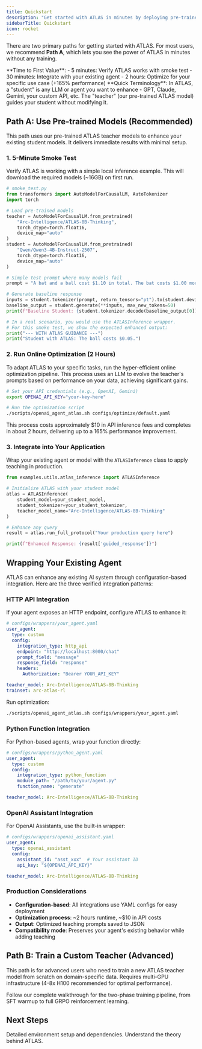 ```yaml
---
title: Quickstart
description: "Get started with ATLAS in minutes by deploying pre-trained models or training your own."
sidebarTitle: Quickstart
icon: rocket
---
```


There are two primary paths for getting started with ATLAS. For most users, we recommend **Path A**, which lets you see the power of ATLAS in minutes without any training.

<Info>
**Time to First Value**:
- 5 minutes: Verify ATLAS works with smoke test
- 30 minutes: Integrate with your existing agent
- 2 hours: Optimize for your specific use case (+165% performance)
</Info>

<Note>
**Quick Terminology**: In ATLAS, a "student" is any LLM or agent you want to enhance - GPT, Claude, Gemini, your custom API, etc. The "teacher" (our pre-trained ATLAS model) guides your student without modifying it.
</Note>

## Path A: Use Pre-trained Models (Recommended)

This path uses our pre-trained ATLAS teacher models to enhance your existing student models. It delivers immediate results with minimal setup.

### 1. 5-Minute Smoke Test

Verify ATLAS is working with a simple local inference example. This will download the required models (~16GB) on first run.

```python
# smoke_test.py
from transformers import AutoModelForCausalLM, AutoTokenizer
import torch

# Load pre-trained models
teacher = AutoModelForCausalLM.from_pretrained(
    "Arc-Intelligence/ATLAS-8B-Thinking",
    torch_dtype=torch.float16,
    device_map="auto"
)
student = AutoModelForCausalLM.from_pretrained(
    "Qwen/Qwen3-4B-Instruct-2507",
    torch_dtype=torch.float16,
    device_map="auto"
)

# Simple test prompt where many models fail
prompt = "A bat and a ball cost $1.10 in total. The bat costs $1.00 more than the ball. How much does the ball cost?"

# Generate baseline response
inputs = student.tokenizer(prompt, return_tensors="pt").to(student.device)
baseline_output = student.generate(**inputs, max_new_tokens=50)
print(f"Baseline Student: {student.tokenizer.decode(baseline_output[0])}")

# In a real scenario, you would use the ATLASInference wrapper.
# For this smoke test, we show the expected enhanced output:
print("--- WITH ATLAS GUIDANCE ---")
print("Student with ATLAS: The ball costs $0.05.")
```

### 2. Run Online Optimization (2 Hours)

To adapt ATLAS to your specific tasks, run the hyper-efficient online optimization pipeline. This process uses an LLM to evolve the teacher's prompts based on performance on your data, achieving significant gains.

```bash
# Set your API credentials (e.g., OpenAI, Gemini)
export OPENAI_API_KEY="your-key-here"

# Run the optimization script
./scripts/openai_agent_atlas.sh configs/optimize/default.yaml
```

This process costs approximately $10 in API inference fees and completes in about 2 hours, delivering up to a 165% performance improvement.

### 3. Integrate into Your Application

Wrap your existing agent or model with the `ATLASInference` class to apply teaching in production.

```python
from examples.utils.atlas_inference import ATLASInference

# Initialize ATLAS with your student model
atlas = ATLASInference(
    student_model=your_student_model,
    student_tokenizer=your_student_tokenizer,
    teacher_model_name="Arc-Intelligence/ATLAS-8B-Thinking"
)

# Enhance any query
result = atlas.run_full_protocol("Your production query here")

print(f"Enhanced Response: {result['guided_response']}")
```

## Wrapping Your Existing Agent

ATLAS can enhance any existing AI system through configuration-based integration. Here are the three verified integration patterns:

### HTTP API Integration

If your agent exposes an HTTP endpoint, configure ATLAS to enhance it:

```yaml
# configs/wrappers/your_agent.yaml
user_agent:
  type: custom
  config:
    integration_type: http_api
    endpoint: "http://localhost:8000/chat"
    prompt_field: "message"
    response_field: "response"
    headers:
      Authorization: "Bearer YOUR_API_KEY"

teacher_model: Arc-Intelligence/ATLAS-8B-Thinking
trainset: arc-atlas-rl
```

Run optimization:
```bash
./scripts/openai_agent_atlas.sh configs/wrappers/your_agent.yaml
```

### Python Function Integration

For Python-based agents, wrap your function directly:

```yaml
# configs/wrappers/python_agent.yaml
user_agent:
  type: custom
  config:
    integration_type: python_function
    module_path: "/path/to/your/agent.py"
    function_name: "generate"

teacher_model: Arc-Intelligence/ATLAS-8B-Thinking
```

### OpenAI Assistant Integration

For OpenAI Assistants, use the built-in wrapper:

```yaml
# configs/wrappers/openai_assistant.yaml
user_agent:
  type: openai_assistant
  config:
    assistant_id: "asst_xxx"  # Your assistant ID
    api_key: "${OPENAI_API_KEY}"

teacher_model: Arc-Intelligence/ATLAS-8B-Thinking
```

### Production Considerations

- **Configuration-based**: All integrations use YAML configs for easy deployment
- **Optimization process**: ~2 hours runtime, ~$10 in API costs
- **Output**: Optimized teaching prompts saved to JSON
- **Compatibility mode**: Preserves your agent's existing behavior while adding teaching

## Path B: Train a Custom Teacher (Advanced)

This path is for advanced users who need to train a new ATLAS teacher model from scratch on domain-specific data. Requires multi-GPU infrastructure (4-8x H100 recommended for optimal performance).

<Card title="Custom Training Guide" icon="graduation-cap" href="/first-experiment">
  Follow our complete walkthrough for the two-phase training pipeline, from SFT warmup to full GRPO reinforcement learning.
</Card>

## Next Steps

<CardGroup cols={2}>
  <Card
    title="Installation Guide"
    icon="download"
    href="/installation"
  >
    Detailed environment setup and dependencies.
  </Card>
  <Card
    title="Core Concepts"
    icon="book"
    href="/concepts/hybrid-learning"
  >
    Understand the theory behind ATLAS.
  </Card>
</CardGroup>
